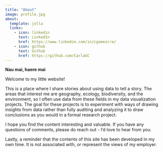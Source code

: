 ```yaml
---
title: "About"
image: profile.jpg
about:
  template: jolla
  links:
    - icon: linkedin
      text: LinkedIn
      href: https://www.linkedin.com/in/cgomezcre/
    - icon: github
      text: Github
      href: https://github.com/CarlaGC
---
```


**Nau mai, haere mai**

Welcome to my little website!

This is a place where I share stories about using data to tell a story. The areas that interest me are geography, ecology, biodiversity, and the environment, so I often use data from these fields in my data visualization projects. The goal for these projects is to experiment with ways of drawing insights from data rather than fully auditing and analyzing it to draw conclusions as you would in a formal research project.

I hope you find the content interesting and valuable. If you have any questions of comments, please do reach out - I'd love to hear from you.

Lastly, a reminder that the contents of this site has been developed in my own time. It is not associated with, or represent the views of my employer.
